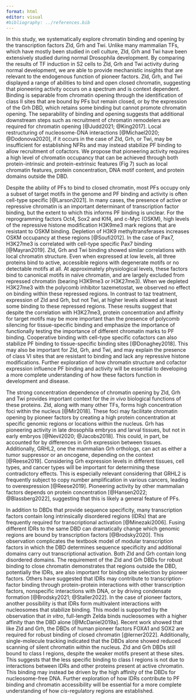 ```yaml
---
format: html
editor: visual
#bibliography: ../references.bib
---
```


In this study, we systematically explore chromatin binding and opening by the transcription factors Zld, Grh and Twi.
Unlike many mammalian TFs, which have mostly been studied in cell culture, Zld, Grh and Twi have been extensively studied during normal Drosophila development.
By comparing the results of TF induction in S2 cells to Zld, Grh and Twi activity during normal development, we are able to provide mechanistic insights that are relevant to the endogenous function of pioneer factors.
Zld, Grh, and Twi displayed a range of abilities to bind and open closed chromatin, suggesting that pioneering activity occurs on a spectrum and is context dependent.
Binding is separable from chromatin opening through the identification of class II sites that are bound by PFs but remain closed, or by the expression of the Grh DBD, which retains some binding but cannot promote chromatin opening.
The separability of binding and opening suggests that additional downstream steps such as recruitment of chromatin remodelers are required for chromatin opening [@Judd2021; @King2017].
Local restructuring of nucleosome-DNA interactions [@Michael2020; @Dodonova2020], if it occurs in the case of Zld, Grh, or Twi, may be insufficient for establishing NFRs and may instead stabilize PF binding to allow recruitment of cofactors.
We propose that pioneering activity requires a high level of chromatin occupancy that can be achieved through both protein-intrinsic and protein-extrinsic features (Fig 7) such as local chromatin features, protein concentration, DNA motif content, and protein domains outside the DBD.

Despite the ability of PFs to bind to closed chromatin, most PFs occupy only a subset of target motifs in the genome and PF binding and activity is often cell-type specific [@Larson2021].
In many cases, the presence of active or repressive chromatin is an important determinant of transcription factor binding, but the extent to which this informs PF binding is unclear.
For the reprogramming factors Oct4, Sox2 and Klf4, and c-Myc (OSKM), high levels of the repressive histone modification H3K9me3 mark regions that are resistant to OSKM binding.
Depletion of H3K9 methyltransferases increases OSKM occupancy at these regions [@Soufi2012].
In the case of Pax7, H3K27me3 is correlated with cell-type specific Pax7 binding [@Mayran2019].
Zld, Grh and Twi binding showed similar correlations with local chromatin structure.
Even when expressed at low levels, all three proteins bind to active, accessible regions with degenerate motifs or no detectable motifs at all.
At approximately physiological levels, these factors bind to canonical motifs in naïve chromatin, and are largely excluded from repressed chromatin (bearing H3K9me3 or H3K27me3).
When we depleted H3K27me3 with the polycomb inhibitor tazemetostat, we observed no effect on binding within these repressed regions.
In contrast to taz treatment, expression of Zld and Grh, but not Twi, at higher levels allowed at least some binding to these repressed regions.
These results suggest that despite the correlation with H3K27me3, protein concentration and affinity for target motifs may be more important than the presence of polycomb silencing for tissue-specific binding and emphasize the importance of functionally testing the importance of different chromatin marks to PF binding.
Cooperative binding with cell-type specific cofactors can also stabilize PF binding to tissue-specific binding sites [@Donaghey2018].
This may also be important for Zld, Grh, and Twi, and may explain the presence of class VI sites that are resistant to binding and lack any repressive histone modifications.
Further exploration of how chromatin structure and cofactor expression influence PF binding and activity will be essential to developing a more complete understanding of how these factors function in development and disease.

The strong concentration dependence of chromatin opening by Zld, Grh and Twi provides important context for the *in vivo* biological functions of these proteins.
Zld, along with many other TFs, forms high concentration foci within the nucleus [@Mir2018].
These foci may facilitate chromatin opening by pioneer factors by creating a high protein concentration at specific genomic regions or locations within the nucleus.
Grh has pioneering activity in late drosophila embryos and larval tissues, but not in early embryos [@Nevil2020; @Jacobs2018].
This could, in part, be accounted for by differences in Grh expression between tissues.
Additionally, GRHL2, one the mammalian Grh orthologs, can act as either a tumor suppressor or an oncogene, depending on the context [@Reese2019].
Considering Grh expression levels in different tissues, cell types, and cancer types will be important for determining these contradictory effects.
This is especially relevant considering that GRHL2 is frequently subject to copy number amplification in various cancers, leading to overexpression [@Reese2019].
Pioneering activity by other mammalian factors depends on protein concentration [@Hansen2022; @Blassberg2022], suggesting that this is likely a general feature of PFs.

In addition to DBDs that provide sequence specificity, many transcription factors contain long intrinsically disordered regions (IDRs) that are frequently required for transcriptional activation [@Minezaki2006].
Fusing different IDRs to the same DBD can dramatically change which genomic regions are bound by transcription factors [@Brodsky2020].
This observation complicates the textbook model of modular transcription factors in which the DBD determines sequence specificity and additional domains carry out transcriptional activation.
Both Zld and Grh contain long disordered domains.
The requirement of the Zld and Grh DBDs for robust binding to close chromatin demonstrates that regions outside the DBD, potentially the IDRs, are also important for binding site selection by pioneer factors.
Others have suggested that IDRs may contribute to transcription-factor binding through protein-protein interactions with other transcription factors, nonspecific interactions with DNA, or by driving condensate formation [@Brodsky2021; @Staller2022].
In the case of pioneer factors, another possibility is that IDRs form multivalent interactions with nucleosomes that stabilize binding.
This model is supported by the observation that *in vitro*, full-length Zelda binds nucleosomes with a higher affinity than the DBD alone [@McDaniel2019a].
Recent work showed that like Zld and Grh, the DBDs of human pioneer factors FOXA1 and SOX2 are required for robust binding of closed chromatin [@lerner2022].
Additionally, single-molecule tracking indicated that the DBDs alone showed reduced scanning of silent chromatin within the nucleus.
Zld and Grh DBDs still bound to class I regions, despite the weaker motifs present at these sites.
This suggests that the less specific binding to class I regions is not due to interactions between IDRs and other proteins present at active chromatin.
This binding may instead be driven by the high affinity of the DBDs for nucleosome-free DNA.
Further exploration of how IDRs contribute to PF binding and chromatin accessibility will be essential for a more complete understanding of how *cis-*regulatory regions are established.
